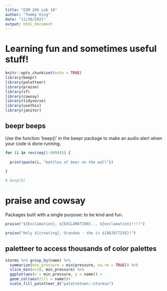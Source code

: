 ```yaml
---
title: "ESM 206 Lab 10"
author: "Tommy King"
date: "11/30/2021"
output: html_document
---
```


# Learning fun and sometimes useful stuff! 
```r
knitr::opts_chunk$set(echo = TRUE)
library(beepr)
library(paletteer)
library(praise)
library(sf)
library(cowsay)
library(tidyverse)
library(usethis)
library(janitor)
```

## beepr beeps

Use the function 'beep()' in the beepr package to make an audio alert when your code is done running. 

```r
for (i in rev(seq(1:9999))) {
  
  print(paste(i, "bottles of beer on the wall"))
  
}

# beep(9)
```

# praise and cowsay

Packages built with a single purpose: to be kind and fun. 
```r
praise("${Exclamation}, ${EXCLAMATION}... ${exclamation}!!!!")

praise("Holy ${creating}, Grandma - she is ${ADJECTIVE}!")
```

## paletteer to access thousands of color palettes
```r
storms %>% group_by(name) %>% 
  summarize(min_pressure = min(pressure, na.rm = TRUE)) %>% 
  slice_min(n=10, min_pressure) %>% 
  ggplot(aes(x = min_pressure, y = name)) +
  geom_col(aes(fill = name))+ 
  scale_fill_paletteer_d("palettetown::starmie")
```

